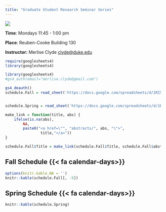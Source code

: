 ```yaml
---
title: "Graduate Student Research Seminar Series"
---
```


![ ](images/duke.jpg)

**Time**: Mondays 11:45 - 1:00 pm

**Place**: Reuben-Cooke Building 130

**Instructor:** Merlise Clyde [clyde@duke.edu](clyde\@duke.edu)

```r
require(googlesheets4)
library(googlesheets4)

```

```r
library(googlesheets4)
#gs4_auth(email="merlise.clyde@gmail.com")
```

```r
gs4_deauth()
schedule.Fall = read_sheet('https://docs.google.com/spreadsheets/d/1RI5q4TM3cUH52WXezd26vLtf9WHF1nakXe2zLTmXJKc', sheet="Fall")


schedule.Spring = read_sheet('https://docs.google.com/spreadsheets/d/1RI5q4TM3cUH52WXezd26vLtf9WHF1nakXe2zLTmXJKc', sheet="Spring")
```

```r
make_link = function(title, abs) {
    ifelse(is.na(abs), 
        NA, 
        paste0("<a href=\"", "abstracts/", abs, "\">",
                title,"</a>"))
}

schedule.Fall$Title = make_link(schedule.Fall$Title, schedule.Fall$abstract)
```

## Fall Schedule {{< fa calendar-days>}}

```r
options(knitr.kable.NA = '')
knitr::kable(schedule.Fall[, -5])
```

## Spring Schedule {{< fa calendar-days>}}

```r
knitr::kable(schedule.Spring)

```
